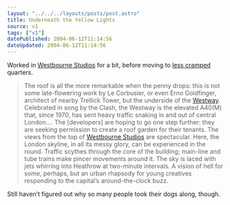 ```yaml
---
layout: "../../../layouts/posts/post.astro"
title: Underneath the Yellow Lights
source: v1
tags: ["v1"]
datePublished: 2004-06-12T11:14:56
dateUpdated: 2004-06-12T11:14:56
---
```


Worked in [Westbourne Studios][1] for a bit, before moving to [less cramped][2] quarters.

> The roof is all the more remarkable when the penny drops: this is not some late-flowering work by Le Corbusier, or even Erno Goldfinger, architect of nearby Trellick Tower, but the underside of the [Westway][3]. Celebrated in song by the Clash, the Westway is the elevated A40(M) that, since 1970, has sent heavy traffic snaking in and out of central London&#8230;. The [developers] are hoping to go one step further: they are seeking permission to create a roof garden for their tenants. The views from the top of [Westbourne Studios][4] are spectacular. Here, the London skyline, in all its messy glory, can be experienced in the round. Traffic scythes through the core of the building; main-line and tube trains make pincer movements around it. The sky is laced with jets whirring into Heathrow at two-minute intervals. A vision of hell for some, perhaps, but an urban rhapsody for young creatives responding to the capital&#8217;s around-the-clock buzz.

Still haven&#8217;t figured out why so many people took their dogs along, though.

[1]: http://www.guardian.co.uk/arts/critic/feature/0,1169,780923,00.html "The Guardian: A road runs through it"
[2]: http://www.digitaltables.co.uk/home.htm "With space for a Lizard Lounger Arcade Table. A pinball machine. A 6ft-wide screen that's never used for Farcry. Accompanied by beer o'clock. Who said new media excess was dead?"
[3]: http://www.westway.org/ "Westway Development Trust"
[4]: http://www.westbournestudios.com/
